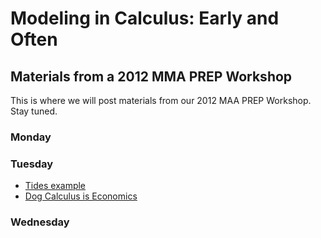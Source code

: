 Modeling in Calculus: Early and Often
======================================
Materials from a 2012 MMA PREP Workshop
------------------

This is where we will post materials from our 2012 MAA PREP Workshop.  Stay tuned.

### Monday

### Tuesday


 * [Tides example](Topics/Tides/tides-hawaii.html)
 * [Dog Calculus is Economics](Topics/Optimization/Dog-Calculus.html)
 
### Wednesday

 